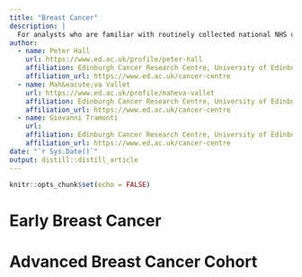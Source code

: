 ```yaml
---
title: "Breast Cancer"
description: |
  For analysts who are familiar with routinely collected national NHS data and provides a data dictionary, data quality and summary of methods for defining cohorts, characteristics and outcomes of breast cancer patients.
author:
  - name: Peter Hall 
    url: https://www.ed.ac.uk/profile/peter-hall
    affiliation: Edinburgh Cancer Research Centre, University of Edinburgh
    affiliation_url: https://www.ed.ac.uk/cancer-centre
  - name: Mah&eacute;va Vallet
    url: https://www.ed.ac.uk/profile/maheva-vallet
    affiliation: Edinburgh Cancer Research Centre, University of Edinburgh
    affiliation_url: https://www.ed.ac.uk/cancer-centre
  - name: Giovanni Tramonti
    url: 
    affiliation: Edinburgh Cancer Research Centre, University of Edinburgh
    affiliation_url: https://www.ed.ac.uk/cancer-centre
date: "`r Sys.Date()`"
output: distill::distill_article
---
```


```r
knitr::opts_chunk$set(echo = FALSE)
```

# Early Breast Cancer

# Advanced Breast Cancer Cohort